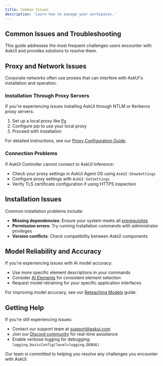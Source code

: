 ```yaml
---
title: Common Issues
description: 'Learn how to manage your workspaces.'
---
```


## Common Issues and Troubleshooting

This guide addresses the most frequent challenges users encounter with AskUI and provides solutions to resolve them.

## Proxy and Network Issues

Corporate networks often use proxies that can interfere with AskUI's installation and operation.

### Installation Through Proxy Servers

If you're experiencing issues installing AskUI through NTLM or Kerberos proxy servers:

1. Set up a local proxy like [Px](https://github.com/genotrance/px)
2. Configure pip to use your local proxy
3. Proceed with installation

For detailed instructions, see our [Proxy Configuration Guide](/introduction/05-agent-os/04-proxy).

### Connection Problems

If AskUI Controller cannot connect to AskUI Inference:

- Check your proxy settings in AskUI Agent OS using `AskUI-ShowSettings`
- Configure proxy settings with `AskUI-SetSettings`
- Verify TLS certificate configuration if using HTTPS inspection

## Installation Issues

Common installation problems include:

- **Missing dependencies**: Ensure your system meets all [prerequisites](/introduction/02-getting-started/01-prerequisites)
- **Permission errors**: Try running installation commands with administrator privileges
- **Version conflicts**: Check compatibility between AskUI components

## Model Reliability and Accuracy

If you're experiencing issues with AI model accuracy:

- Use more specific element descriptions in your commands
- Consider [AI Elements](/introduction/03-core-concepts/01-element-selection) for consistent element selection
- Request model retraining for your specific application interfaces

For improving model accuracy, see our [Reteaching Models](/introduction/05-agent-os/03-reteaching) guide.

## Getting Help

If you're still experiencing issues:

- Contact our support team at [support@askui.com](mailto:support@askui.com)
- Join our [Discord community](https://discord.gg/askui) for real-time assistance
- Enable verbose logging for debugging: `logging.basicConfig(level=logging.DEBUG)`

Our team is committed to helping you resolve any challenges you encounter with AskUI.